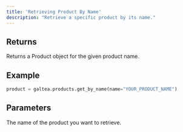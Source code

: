 ```yaml
---
title: 'Retrieving Product By Name'
description: "Retrieve a specific product by its name."
---
```


## Returns
Returns a Product object for the given product name.

## Example
```python
product = galtea.products.get_by_name(name="YOUR_PRODUCT_NAME")
```

## Parameters
<ResponseField name="name" type="string" required>
  The name of the product you want to retrieve.
</ResponseField>

